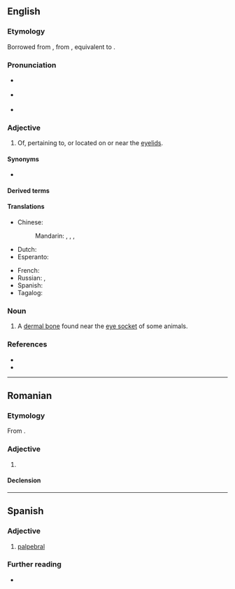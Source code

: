 {{also|palpébral}}
==English==

===Etymology===
Borrowed from {{bor|en|LL.|palpebrālis||of or on the eyelids}}, from {{af|la|palpebra|-ālis|t1=an eyelid|t2=-al|pos2=adjectival suffix|nocat=1}}, equivalent to {{af|en|palpebra|-al}}.

===Pronunciation===
* {{a|RP}} {{IPA|en|/ˈpal.pɪb.ɹəl/}}
* {{a|GA}} {{IPA|en|/pælˈpi.bɹəl/}}
* {{rhymes|en|ælpɪbɹəl|iːbɹəl|s=3}}

===Adjective===
{{en-adj|-}}

# {{lb|en|anatomy}} Of, pertaining to, or located on or near the [[eyelid]]s.

====Synonyms====
* {{l|en|blepharal}}

====Derived terms====
{{col5|en
|palpebral fissure
|palpebro-
|macropalpebral
|interpalpebral
|intrapalpebral
|subpalpebral
|transpalpebral
|retropalpebral
|acousticopalpebral
|auriculopalpebral
|auropalpebral
|capsulopalpebral
|cochleopalpebral}}

====Translations====
{{trans-top|relating to the eyelids}}
* Chinese:
*: Mandarin: {{t+|cmn|眼瞼|alt=眼瞼的}}, {{t+|cmn|眼睑|tr=yǎnjiǎn de|alt=眼睑的}}, {{t+|cmn|瞼|alt=瞼的}}, {{t+|cmn|睑|tr=jiǎn de|alt=睑的}}
* Dutch: {{t+|nl|palpebraal}}
* Esperanto: {{t+|eo|palpebra}}
{{trans-mid}}
* French: {{t+|fr|palpébral}}
* Russian: {{t+|ru|пальпебра́льный|m}}, {{t-check|ru|[[относя́щийся]] [[к]] [[веко|ве́ку]]|m}} {{attention|ru|2=was "[[относящийся]] [[к]] [[веко|веку]]" - assumed sum-of-parts; if an idiom, remove the wikilinks to the individual words. see [[User:Kephir/gadgets/xte#Translation_fixing]]}}
* Spanish: {{t+|es|palpebral}}
* Tagalog: {{t|tl|pantalukap-mata}}
{{trans-bottom}}

===Noun===
{{wikipedia|palpebral (bone)}}
{{en-noun}}

# {{lb|en|zootomy}} A [[dermal bone]] found near the [[eye socket]] of some animals.

===References===
* {{R:Lexico}}
* {{R:MWO}}

----

==Romanian==

===Etymology===
From {{bor|ro|fr|palpébral}}.

===Adjective===
{{ro-adj}}

# {{l|en|palpebral}}

====Declension====
{{ro-decl-adj}}

----

==Spanish==

===Adjective===
{{es-adj}}

# [[#English|palpebral]]

===Further reading===
* {{R:DRAE}}